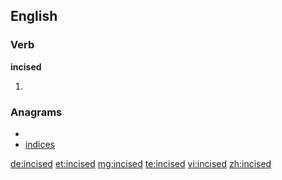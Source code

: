 ==English==

===Verb===
'''incised'''

# {{past of|[[incise]]}}

===Anagrams===
* {{alphagram|cdeiins}}
* [[indices#English|indices]]

[[de:incised]]
[[et:incised]]
[[mg:incised]]
[[te:incised]]
[[vi:incised]]
[[zh:incised]]